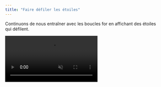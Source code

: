 ```yaml
---
title: "Faire défiler les étoiles"
---
```


Continuons de nous entraîner avec les boucles for en affichant des étoiles qui défilent.

<Video src="etoiles-defilantes.mp4" autoplay muted loop controls />

Chaque étoile aura une position X et Y, une couleur et une vitesse. Comme vous le voyez, en faisant varier la couleur et la vitesse des étoiles, on peut créer un effet de profondeur sympathique !

### Créer les étoiles

Dans un nouvel onglet nommé stars, créez une fonction `create_stars()`. Définissez un tableau `stars` qu'on va remplir juste après de toutes nos étoiles.

<Image
  src="function-create-stars.png"
  alt="Fonction Create stars"
  classes="pixelated"
/>

Disons que je veux créer 20 étoiles toutes à des endroits aléatoires de l'écran. Je pourrais copier 20 fois le code de création de l'étoile... ou utiliser un boucle for !

<Image
  src="new-star.png"
  alt="Variable New star"
  classes="pixelated"
/>

Pour rappel, `i` est une variable locale qui commence à 1, et monte de 1 à chaque fois que la boucle se joue, jusqu'à 20. En fait, si on voulait, `i` pourrait même monter de 5 en 5. Il faudrait écrire `i=1,20,5`, mais ça n'aurait pas d'intérêt ici.

A 20 reprises, on crée une étoile avec un X et Y aléatoire dans l'écran (qui fait 128px de côté), on lui donne une couleur et une vitesse, puis on l'ajoute au tableau `stars`.

Ok, voilà pour la création de nos étoiles au début du jeu. Vous pouvez appeler cette fonction dans init.

<Image
  src="appel-create-stars.png"
  alt="Appel de Create stars"
  classes="pixelated"
/>

Même s'il n'y a pas encore de mouvement, j'ai bien envie de voir à quoi mes étoiles ressemblent ! Nous n'allons pas dessiner de sprite pour afficher un point, puisqu'il existe pour cela la fonction "pixel set" : `pset(x, y, couleur)`.

<Image
  src="draw-stars.png"
  alt="Affichage du pixel"
  classes="pixelated"
/>

Comme je vous l'avais dit, PICO-8 dessine chaque nouvel élément par-dessus ce qui existe déjà. Il faut donc dessiner les étoiles en premier, pour que le vaisseau soit affiché par-dessus.

Vous pouvez déjà ajuster la couleur et le nombres d'étoiles... Mais vous verrez, ça aura beaucoup plus de cachet en mouvement.

### Déplacer les étoiles

Créons une fonction `update_stars()` pour faire défiler les étoiles au cours du jeu. Pour chaque étoile dans le tableau `stars`, on va diminuer son Y... Eh oui, c'est l'heure d'écrire une nouvelle boucle for :

<Image
  src="update-stars.png"
  alt="Fonction Update stars"
  classes="pixelated"
/>

Pensez à appeler `update_stars()` dans `_update60()`. Si vous essayez le jeu, vous allez vous apercevoir d'un petit problème... Les étoiles s'en vont et ne reviennent jamais. Donc quand une étoile atteindra le bas de l'écran, nous allons la replacer en haut, et lui redonner un X aléatoire (sinon, le même motif défilerait en boucle).

<Image
  src="move-star.png"
  alt="Déplacement de l'étoile"
  classes="pixelated"
/>

### La touche finale

On commence à être pas mal ! Voici quelques idées si vous voulez changer le style des étoiles à votre façon :

- Vous pouvez rendre leur vitesse aléatoire avec `speed = rnd(4)`. Par contre, certaines étoiles auront une vitesse très proche de 0. Pour obtenir une vitesse entre 2 et 4, écrivez `2 + rnd(2)`.

- Vous pouvez également rendre la couleur aléatoire ! Si vous donnez un tableau à `rnd()`, elle vous renverra un élément aléatoire du tableau. Préparez une liste de couleurs, par exemple `{9, 14, 15}`, et vous pouvez écrire `col = rnd({9, 14, 15})`.

- Une astuce que j'aime bien, c'est de créer un groupe d'étoiles lentes à l'arrière plan, et un groupe d'étoiles rapides au premier plan. Vous pouvez le faire ainsi :

```lua
for i=1,20 do
    local new_star = {
        x = rnd(128), y = rnd(128),
        col = 1,
        speed = 1 + rnd(0.5)
    }
    add(stars, new_star)
end
for i=1,8 do
    local new_star = {
        x = rnd(128), y = rnd(128),
        col = 6,
        speed = 3 + rnd(1)
    }
    add(stars, new_star)
end
```
